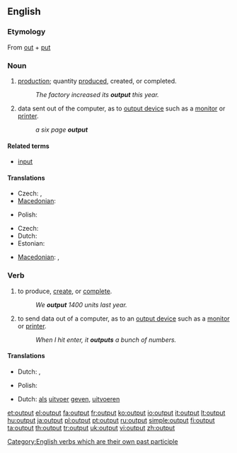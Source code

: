 ==English==
{{wikipedia}}

===Etymology===
From [[out]] + [[put]]

===Noun===
{{en-noun|s|-}}

# {{economics}} [[production]]; quantity [[produce]]d, created, or completed.
#: ''The factory increased its '''output''' this year.''
# {{computing}} data sent out of the computer, as to [[output device]] such as a [[monitor]] or [[printer]].
#: ''a six page '''output'''''

====Related terms====
* [[input]]

====Translations====
{{trans-top|production; quantity produced, created, or completed}}
* Czech: {{t-|cs|výstup|m}}, {{t-|cs|produkce|f}}
* [[Macedonian]]: {{t-|mk|производство|n|tr=proízvodstvo|sc=Cyrl|xs=Macedonian}}
{{trans-mid}}
* Polish: {{t|pl|produkcja}}
{{trans-bottom}}

{{trans-top|data sent out of the computer}}
* Czech: {{t-|cs|výstup|m}}
* Dutch: {{t-|nl|uitvoer}}
* Estonian: {{t|et|väljund}}
{{trans-mid}}
* [[Macedonian]]: {{t|mk|излезен податок|m|tr=ízlezen pódatok|sc=Cyrl|xs=Macedonian}},  {{t|mk|излезни податоци|p|tr=ízlezni podátoci|sc=Cyrl|xs=Macedonian}}
{{trans-bottom}}

===Verb===
{{en-verb|outputs|outputting|output}}

# {{economics}} to produce, [[create]], or [[complete]].
#: ''We '''output''' 1400 units last year.''
# {{computing}} to send data out of a computer, as to an [[output device]] such as a [[monitor]] or [[printer]].
#: ''When I hit enter, it '''outputs''' a bunch of numbers.''

====Translations====
{{trans-top|produce or create}}
* Dutch: {{t-|nl|produceren}}, {{t-|nl|opleveren}}
{{trans-mid}}
* Polish: {{t+|pl|produkować}}
{{trans-bottom}}

{{trans-top|send data to out of a computer}}
* Dutch: [[als]] [[uitvoer]] [[geven]], [[uitvoeren]]
{{trans-mid}}
{{trans-bottom}}

[[Category:English verbs which are their own past participle]]

[[et:output]]
[[el:output]]
[[fa:output]]
[[fr:output]]
[[ko:output]]
[[io:output]]
[[it:output]]
[[lt:output]]
[[hu:output]]
[[ja:output]]
[[pl:output]]
[[pt:output]]
[[ru:output]]
[[simple:output]]
[[fi:output]]
[[ta:output]]
[[th:output]]
[[tr:output]]
[[uk:output]]
[[vi:output]]
[[zh:output]]